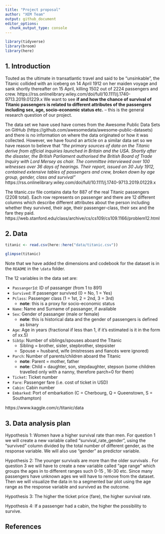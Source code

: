 ```yaml
---
title: "Project proposal"
author: "XEM Team"
output: github_document
editor_options: 
  chunk_output_type: console
---
```


```r
library(tidyverse)
library(broom)
library(here)

```

## 1. Introduction

Touted as the ultimate in transatlantic travel and said to be “unsinkable”, the Titanic collided with an iceberg on 14 April 1912 on her maiden voyage and sank shortly thereafter on 15 April, killing 1502 out of 2224 passengers and crew. https://rss.onlinelibrary.wiley.com/doi/full/10.1111/j.1740-9713.2019.01229.x We want to see **if and how the chance of survival of Titanic passengers is related to different attributes of the passengers including sex, age, socio-economic status etc.** -- this is the general research question of our project. 

The data set we have used have comes from the Awesome Public Data Sets on GitHub (https://github.com/awesomedata/awesome-public-datasets) and there is no information on where the data originated or how it was collected. However, we have found an article on a similar data set so we have reason to believe that *"the primary sources of data on the Titanic derive from official inquiries launched in Britain and the USA. Shortly after the disaster, the British Parliament authorised the British Board of Trade Inquiry with Lord Mersey as chair. The committee interviewed over 100 witnesses over 36 days of hearings. Their report, issued on 30 July 1912, contained extensive tables of passengers and crew, broken down by age group, gender, class and survival"* https://rss.onlinelibrary.wiley.com/doi/full/10.1111/j.1740-9713.2019.01229.x 

The titanic.csv file contains data for 887 of the real Titanic passengers (2208 total). Each row represents on passenger and there are 12 different columns which describe different attributes about the person including whether they survived, their age, their passenger-class, their sex and the fare they paid. https://web.stanford.edu/class/archive/cs/cs109/cs109.1166/problem12.html

## 2. Data

```r
titanic <- read.csv(here::here("data/titanic.csv"))

glimpse(titanic)
```

Note that we have added the dimensions and codebook for the dataset is in the `README` in the `\data` folder. 

The 12 variables in the data set are:

* `PassangerId`: ID of passanger (from 1 to 891)
* `Survived`: If passenger survived (0 = No, 1 = Yes)
* `Pclass`: Passenger class (1 = 1st, 2 = 2nd, 3 = 3rd) 
  + **note**: this is a proxy for socio-economic status
* `Name`: Name and Surname of passanger, if available
* `Sex`: Gender of passanger (male or female)
  + **note**: this is historical data and the gender of passengers is defined as binary
* `Age`: Age in years (fractional if less than 1, if it's estimated is it in the form of xx.5)
* `SibSp`: Number of siblings/spouses aboard the Titanic
  + Sibling = brother, sister, stepbrother, stepsister
  + Spouse = husband, wife (mistresses and fiancés were ignored)
* `Parch`: Number of parents/children aboard the Titanic
  + **note**: Parent = mother, father
  + **note**: Child = daughter, son, stepdaughter, stepson (some children travelled only with a nanny, therefore parch=0 for them)
* `Ticket`: Ticket number
* `Fare`: Passenger fare (i.e. cost of ticket in USD)
* `Cabin`: Cabin number
* `Embarked`: Port of embarkation (C = Cherbourg, Q = Queenstown, S = Southampton)

https://www.kaggle.com/c/titanic/data


## 3. Data analysis plan
Hypothesis 1: Women have a higher survival rate than men. 
For question 1 we will create a new variable called "survival_rate_gender", using the "survived" column divided by the total number of different gender, as the response variable. We will also use "gender" as predictor variable. 

Hypothesis 2: The younger survivals are more than the older survivals  . 
For question 3 we will have to create a new variable called "age range" which groups the ages in to different ranges such 0-15 , 16-30 etc. Since many passengers have unknown ages we will have to remove from the dataset. Then we will visualize the data in to a segmented bar plot using the age range as the response variable and survived as the outcome. 

Hypothesis 3: The higher the ticket price (fare), the higher survival rate. 

Hypothesis 4: If a passenger had a cabin, the higher the possibility to survive.  



## References



